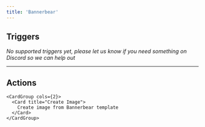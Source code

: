 ```yaml
---
title: 'Bannerbear'
---
```


## Triggers

*No supported triggers yet, please let us know if you need something on Discord so we can help out* 


---

## Actions


    <CardGroup cols={2}>
      <Card title="Create Image">
        Create image from Bannerbear template
      </Card>
    </CardGroup>
  
